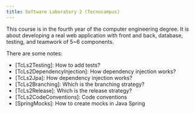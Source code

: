 ```yaml
---
title: Software Laboratory 2 (Tecnocampus)
---
```


This course is in the fourth year of the computer engineering degree.
It is about developing a real web application with front and back, database, testing, and teamwork of 5~6 components.

There are some notes:

- [TcLs2Testing]: How to add tests?
- [TcLs2DependencyInjection]: How dependency injection works?
- [TcLs2Jpa]: How dependency injection works?
- [TcLs2Branching]: Which is the branching strategy?
- [TcLs2Release]: Which is the release strategy?
- [TcLs2CodeConventions]: Code conventions
- [SpringMocks]: How to create mocks in Java Spring
